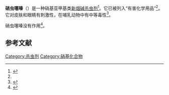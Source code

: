 {{Chembox
|  Name =
|  ImageFile = Nithiazine.svg
|   ImageSize = 200px
|   ImageAlt =
|   ImageCaption =
|  IUPACName =(''E''/''Z'')-2-Nitromethylene-1,3-thiazinane 
|  IUPACName_hidden = no
|  SystematicName =
|  OtherNames =
| Section1 = {{Chembox Identifiers
|  Abbreviations =
|  CASNo =58842-20-9 
|  CASNo_Comment =<ref name="pan">{{cite web | url = http://www.pesticideinfo.org/Detail_Chemical.jsp?Rec_Id=PC36008 | title = Nithiazine - Identification, toxicity, use, water pollution potential, ecological toxicity and regulatory information | work = PAN Pesticides Database - Chemicals | publisher = {{le|农药行动网络|Pesticide Action Network}} | accessdate = 2014-01-18 | archive-date = 2012-11-07 | archive-url = https://web.archive.org/web/20121107062258/http://pesticideinfo.org/Detail_Chemical.jsp?Rec_Id=PC36008 | dead-url = yes }}</ref>
| CASNo_Ref ={{cascite|correct|??}}
|  CASNos =
|  CASOther =
|  PubChem =
|  PubChem_Comment =
|  ChemSpiderID = 5013776
|  ChemSpiderID_Comment =<ref name="cs">CSID:5013776, http://www.chemspider.com/Chemical-Structure.5013776.html {{Wayback|url=http://www.chemspider.com/Chemical-Structure.5013776.html |date=20140202230446 }} (accessed 04:44, Jan 14, 2013)</ref>
|  ChemSpiderID5 =
|  ChemSpiderIDOther =  
|  EINECS =
|  EC-number =
|  EINECSCASNO =
|  UNNumber =
|  DrugBank =
|  KEGG =
|  MeSHName =
|  ChEBI =
|  RTECS =
|  ATCvet =
|  ATCCode_prefix =
|  ATCCode_suffix =
|  ATC_Supplemental =
|  SMILES =O=[N+](C=C1SCCCN1)[O-]
|  InChI =1S/C5H8N2O2S/c8-7(9)4-5-6-2-1-3-10-5/h4,6H,1-3H2/b5-4-
|  Beilstein =
|  Gmelin =
|  3DMet =}}
| Section2 = {{Chembox Properties
|  C=5|H=8|N=2|O=2|S=1
|  Appearance =Crystals or brown powder
|  Density =1.388 g/cm<sup>3</sup>
|  MeltingPt =
|  Melting_notes =
|  BoilingPt = 	
|  Boiling_notes =
|  LogP =
|  VaporPressure = 
|  HenryConstant =
|  AtmosphericOHRateConstant =
|  pKa =
|  pKb =
|  Solubility =
|  SolubleOther =
|  Solvent =
|  Sheet Resistance =
|  Methacrylate Equiv Wt =
|  Bulk Conductivity = }}
| Section3 = {{Chembox Structure
|  CrystalStruct =
|  Coordination =
|  MolShape = }}
| Section4 = {{Chembox Thermochemistry
|  DeltaHc =
|  DeltaHf =
|  Entropy =
|  HeatCapacity = }}
| Section5 = {{Chembox Pharmacology
|  AdminRoutes =
|  Bioavail =
|  Metabolism =
|  HalfLife =
|  ProteinBound =
|  Excretion =
|  Legal_status =
|  Legal_US =
|  Legal_UK =
|  Legal_AU =
|  Legal_CA =
|  PregCat =
|  PregCat_AU =
|  PregCat_US = }}
| Section6 = {{Chembox Explosive
|  ShockSens =
|  FrictionSens =
|  ExplosiveV =
|  REFactor = }}
| Section7 = {{Chembox Hazards
|  ExternalMSDS =
|  EUClass =
|  EUIndex =
|  MainHazards =
|  NFPA-H =
|  NFPA-F =
|  NFPA-R =
|  NFPA-O =
|  RPhrases =
|  SPhrases =
|  RSPhrases =
|  FlashPt =
|  Autoignition =
|  ExploLimits =
|  LD50 =
|  PEL = }}
| Section8 = {{Chembox Related
|  OtherAnions =
|  OtherCations =
|  OtherFunctn =
|  Function =
|  OtherCpds = }}
}}

'''硝虫噻嗪'''（{{lang-en|'''Nithiazine'''}}）是一种硝基亚甲基类[[新烟碱|新烟碱]][[杀虫剂|杀虫剂]]<ref>{{cite web | url = http://www.alanwood.net/pesticides/nithiazine.html | title = nithiazine data sheet | work = Compendium of Pesticide Common Names | accessdate = 2014-01-18 | archive-date = 2014-01-14 | archive-url = https://web.archive.org/web/20140114083731/http://alanwood.net/pesticides/nithiazine.html | dead-url = no }}</ref>。它已被{{le|农药行动网络|Pesticide Action Network}}列入“有害化学用品”<ref name="pan" />。它对皮肤和眼睛有刺激性，在哺乳动物中有中等毒性<ref name="herts">{{cite web | url = http://sitem.herts.ac.uk/aeru/vsdb/Reports/2155.htm | title = nithiazine (Ref: BA 32476 ) | publisher = University of Hertfordshire | accessdate = 2014-01-18 | archive-date = 2014-02-02 | archive-url = https://web.archive.org/web/20140202095115/http://sitem.herts.ac.uk/aeru/vsdb/Reports/2155.htm | dead-url = no }}</ref>。

硝虫噻嗪没有{{le|乙酰胆碱酯酶抑制剂|acetylcholinesterase inhibitor}}作用<ref>{{cite journal| first = M. E. | last = Schroeder | first2 = R. F. | last2 = Flattum | title = The Mode of Action and Neurotoxic Properties of the Nitromethylene Heterocycle Insecticides | year = 1984 | date = October 1984 | journal = Pesticide Biochemistry and Physiology | volume = 22 | pages = 148–160 | doi = 10.1016/0048-3575(84)90084-1 | issue = 2}}</ref>。

==参考文献==
{{reflist}}


{{杀虫剂}}

[[Category:杀虫剂|Category:杀虫剂]]
[[Category:硝基化合物|Category:硝基化合物]]